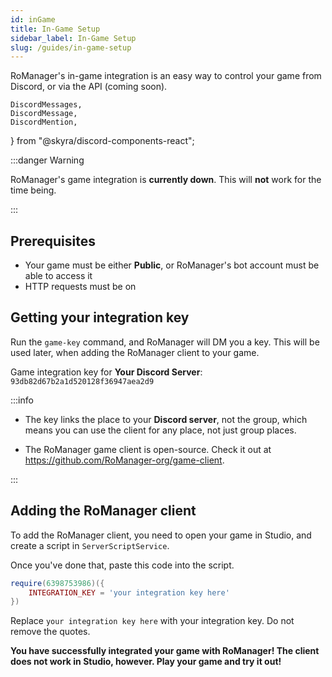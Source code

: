 ```yaml
---
id: inGame
title: In-Game Setup
sidebar_label: In-Game Setup
slug: /guides/in-game-setup
---
```


RoManager's in-game integration is an easy way to control your game from Discord, or via the API (coming soon).

	DiscordMessages,
	DiscordMessage,
	DiscordMention,
} from "@skyra/discord-components-react";

:::danger Warning

RoManager's game integration is **currently down**. This will **not** work for the time being.

:::

## Prerequisites

- Your game must be either **Public**, or RoManager's bot account must be able to access it
- HTTP requests must be on

## Getting your integration key

Run the `game-key` command, and RoManager will DM you a key. This will be used later, when adding the RoManager client to your game.

<DiscordMessages>
	<DiscordMessage
		author="RoManager"
		verified={true}
		bot={true}
		avatar="https://cdn.discordapp.com/avatars/738035113815834746/9c943bdaadc550fc4d7af38c6d2bc8ba.png"
	>
		Game integration key for <b>Your Discord Server</b>:<br />
		<code class="discord-codeblock">93db82d67b2a1d520128f36947aea2d9</code>
	</DiscordMessage>
</DiscordMessages>
<br />

:::info

- The key links the place to your **Discord server**, not the group, which means you can use the client for any place, not just group places.

- The RoManager game client is open-source. Check it out at https://github.com/RoManager-org/game-client.

:::

## Adding the RoManager client

To add the RoManager client, you need to open your game in Studio, and create a script in `ServerScriptService`.

Once you've done that, paste this code into the script.

```lua
require(6398753986)({
	INTEGRATION_KEY = 'your integration key here'
})
```

Replace `your integration key here` with your integration key. Do not remove the quotes.

**You have successfully integrated your game with RoManager! The client does not work in Studio, however. Play your game and try it out!**
